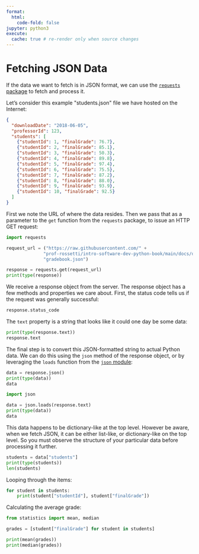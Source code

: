 ```yaml
---
format:
  html:
    code-fold: false
jupyter: python3
execute:
  cache: true # re-render only when source changes
---
```



# Fetching JSON Data

If the data we want to fetch is in JSON format, we can use the [`requests` package](https://requests.readthedocs.io/en/latest/){target=blank} to fetch and process it.

Let's consider this example \"students.json\" file we have hosted on the Internet:


```json
{
  "downloadDate": "2018-06-05",
  "professorId": 123,
  "students": [
    {"studentId": 1, "finalGrade": 76.7},
    {"studentId": 2, "finalGrade": 85.1},
    {"studentId": 3, "finalGrade": 50.3},
    {"studentId": 4, "finalGrade": 89.8},
    {"studentId": 5, "finalGrade": 97.4},
    {"studentId": 6, "finalGrade": 75.5},
    {"studentId": 7, "finalGrade": 87.2},
    {"studentId": 8, "finalGrade": 88.0},
    {"studentId": 9, "finalGrade": 93.9},
    {"studentId": 10, "finalGrade": 92.5}
  ]
}
```

First we note the URL of where the data resides. Then we pass that as a parameter to the `get` function from the `requests` package, to issue an HTTP GET request:

```python
import requests

request_url = ("https://raw.githubusercontent.com/" +
              "prof-rossetti/intro-software-dev-python-book/main/docs/data/" +
              "gradebook.json")

response = requests.get(request_url)
print(type(response))
```

We receive a response object from the server. The response object has a few methods and properties we care about. First, the status code tells us if the request was generally successful:

```python
response.status_code
```

The `text` property is a string that looks like it could one day be some data:

```python
print(type(response.text))
response.text
```

The final step is to convert this JSON-formatted string to actual Python data. We can do this using the `json` method of the response object, or by leveraging the `loads` function from the [`json` module](https://docs.python.org/3/library/json.html){target=blank}:


```python
data = response.json()
print(type(data))
data
```

```python
import json

data = json.loads(response.text)
print(type(data))
data
```

This data happens to be dictionary-like at the top level. However be aware, when we fetch JSON, it can be either list-like, or dictionary-like on the top level. So you must observe the structure of your particular data before processing it further.

```python
students = data["students"]
print(type(students))
len(students)
```

Looping through the items:

```python
for student in students:
    print(student["studentId"], student["finalGrade"])
```


Calculating the average grade:

```python
from statistics import mean, median

grades = [student["finalGrade"] for student in students]

print(mean(grades))
print(median(grades))
```
